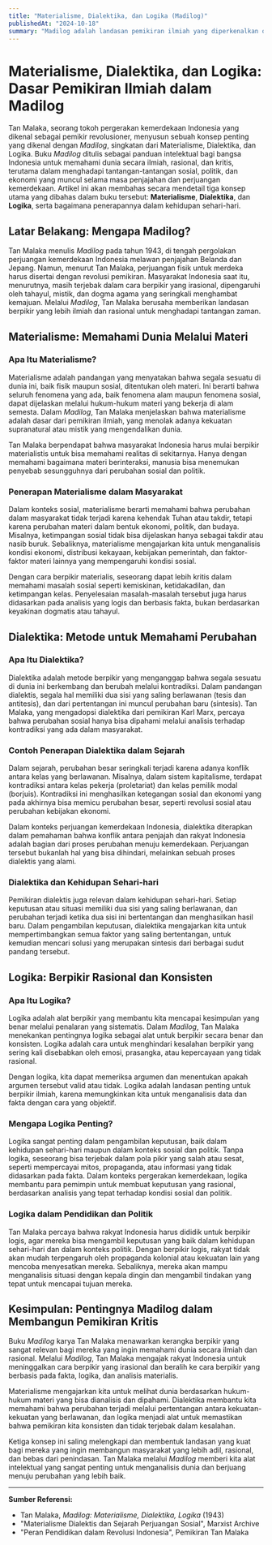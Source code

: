 ```yaml
---
title: "Materialisme, Dialektika, dan Logika (Madilog)"
publishedAt: "2024-10-18"
summary: "Madilog adalah landasan pemikiran ilmiah yang diperkenalkan oleh Tan Malaka. Artikel ini menjelaskan konsep Materialisme, Dialektika, dan Logika serta relevansinya dalam kehidupan sehari-hari."
---
```


# Materialisme, Dialektika, dan Logika: Dasar Pemikiran Ilmiah dalam Madilog

Tan Malaka, seorang tokoh pergerakan kemerdekaan Indonesia yang dikenal sebagai pemikir revolusioner, menyusun sebuah konsep penting yang dikenal dengan _Madilog_, singkatan dari Materialisme, Dialektika, dan Logika. Buku _Madilog_ ditulis sebagai panduan intelektual bagi bangsa Indonesia untuk memahami dunia secara ilmiah, rasional, dan kritis, terutama dalam menghadapi tantangan-tantangan sosial, politik, dan ekonomi yang muncul selama masa penjajahan dan perjuangan kemerdekaan. Artikel ini akan membahas secara mendetail tiga konsep utama yang dibahas dalam buku tersebut: **Materialisme**, **Dialektika**, dan **Logika**, serta bagaimana penerapannya dalam kehidupan sehari-hari.

## Latar Belakang: Mengapa Madilog?

Tan Malaka menulis _Madilog_ pada tahun 1943, di tengah pergolakan perjuangan kemerdekaan Indonesia melawan penjajahan Belanda dan Jepang. Namun, menurut Tan Malaka, perjuangan fisik untuk merdeka harus disertai dengan revolusi pemikiran. Masyarakat Indonesia saat itu, menurutnya, masih terjebak dalam cara berpikir yang irasional, dipengaruhi oleh tahayul, mistik, dan dogma agama yang seringkali menghambat kemajuan. Melalui _Madilog_, Tan Malaka berusaha memberikan landasan berpikir yang lebih ilmiah dan rasional untuk menghadapi tantangan zaman.

## Materialisme: Memahami Dunia Melalui Materi

### Apa Itu Materialisme?

Materialisme adalah pandangan yang menyatakan bahwa segala sesuatu di dunia ini, baik fisik maupun sosial, ditentukan oleh materi. Ini berarti bahwa seluruh fenomena yang ada, baik fenomena alam maupun fenomena sosial, dapat dijelaskan melalui hukum-hukum materi yang bekerja di alam semesta. Dalam _Madilog_, Tan Malaka menjelaskan bahwa materialisme adalah dasar dari pemikiran ilmiah, yang menolak adanya kekuatan supranatural atau mistik yang mengendalikan dunia.

Tan Malaka berpendapat bahwa masyarakat Indonesia harus mulai berpikir materialistis untuk bisa memahami realitas di sekitarnya. Hanya dengan memahami bagaimana materi berinteraksi, manusia bisa menemukan penyebab sesungguhnya dari perubahan sosial dan politik.

### Penerapan Materialisme dalam Masyarakat

Dalam konteks sosial, materialisme berarti memahami bahwa perubahan dalam masyarakat tidak terjadi karena kehendak Tuhan atau takdir, tetapi karena perubahan materi dalam bentuk ekonomi, politik, dan budaya. Misalnya, ketimpangan sosial tidak bisa dijelaskan hanya sebagai takdir atau nasib buruk. Sebaliknya, materialisme mengajarkan kita untuk menganalisis kondisi ekonomi, distribusi kekayaan, kebijakan pemerintah, dan faktor-faktor materi lainnya yang mempengaruhi kondisi sosial.

Dengan cara berpikir materialis, seseorang dapat lebih kritis dalam memahami masalah sosial seperti kemiskinan, ketidakadilan, dan ketimpangan kelas. Penyelesaian masalah-masalah tersebut juga harus didasarkan pada analisis yang logis dan berbasis fakta, bukan berdasarkan keyakinan dogmatis atau tahayul.

## Dialektika: Metode untuk Memahami Perubahan

### Apa Itu Dialektika?

Dialektika adalah metode berpikir yang menganggap bahwa segala sesuatu di dunia ini berkembang dan berubah melalui kontradiksi. Dalam pandangan dialektis, segala hal memiliki dua sisi yang saling berlawanan (tesis dan antitesis), dan dari pertentangan ini muncul perubahan baru (sintesis). Tan Malaka, yang mengadopsi dialektika dari pemikiran Karl Marx, percaya bahwa perubahan sosial hanya bisa dipahami melalui analisis terhadap kontradiksi yang ada dalam masyarakat.

### Contoh Penerapan Dialektika dalam Sejarah

Dalam sejarah, perubahan besar seringkali terjadi karena adanya konflik antara kelas yang berlawanan. Misalnya, dalam sistem kapitalisme, terdapat kontradiksi antara kelas pekerja (proletariat) dan kelas pemilik modal (borjuis). Kontradiksi ini menghasilkan ketegangan sosial dan ekonomi yang pada akhirnya bisa memicu perubahan besar, seperti revolusi sosial atau perubahan kebijakan ekonomi.

Dalam konteks perjuangan kemerdekaan Indonesia, dialektika diterapkan dalam pemahaman bahwa konflik antara penjajah dan rakyat Indonesia adalah bagian dari proses perubahan menuju kemerdekaan. Perjuangan tersebut bukanlah hal yang bisa dihindari, melainkan sebuah proses dialektis yang alami.

### Dialektika dan Kehidupan Sehari-hari

Pemikiran dialektis juga relevan dalam kehidupan sehari-hari. Setiap keputusan atau situasi memiliki dua sisi yang saling berlawanan, dan perubahan terjadi ketika dua sisi ini bertentangan dan menghasilkan hasil baru. Dalam pengambilan keputusan, dialektika mengajarkan kita untuk mempertimbangkan semua faktor yang saling bertentangan, untuk kemudian mencari solusi yang merupakan sintesis dari berbagai sudut pandang tersebut.

## Logika: Berpikir Rasional dan Konsisten

### Apa Itu Logika?

Logika adalah alat berpikir yang membantu kita mencapai kesimpulan yang benar melalui penalaran yang sistematis. Dalam _Madilog_, Tan Malaka menekankan pentingnya logika sebagai alat untuk berpikir secara benar dan konsisten. Logika adalah cara untuk menghindari kesalahan berpikir yang sering kali disebabkan oleh emosi, prasangka, atau kepercayaan yang tidak rasional.

Dengan logika, kita dapat memeriksa argumen dan menentukan apakah argumen tersebut valid atau tidak. Logika adalah landasan penting untuk berpikir ilmiah, karena memungkinkan kita untuk menganalisis data dan fakta dengan cara yang objektif.

### Mengapa Logika Penting?

Logika sangat penting dalam pengambilan keputusan, baik dalam kehidupan sehari-hari maupun dalam konteks sosial dan politik. Tanpa logika, seseorang bisa terjebak dalam pola pikir yang salah atau sesat, seperti mempercayai mitos, propaganda, atau informasi yang tidak didasarkan pada fakta. Dalam konteks pergerakan kemerdekaan, logika membantu para pemimpin untuk membuat keputusan yang rasional, berdasarkan analisis yang tepat terhadap kondisi sosial dan politik.

### Logika dalam Pendidikan dan Politik

Tan Malaka percaya bahwa rakyat Indonesia harus dididik untuk berpikir logis, agar mereka bisa mengambil keputusan yang baik dalam kehidupan sehari-hari dan dalam konteks politik. Dengan berpikir logis, rakyat tidak akan mudah terpengaruh oleh propaganda kolonial atau kekuatan lain yang mencoba menyesatkan mereka. Sebaliknya, mereka akan mampu menganalisis situasi dengan kepala dingin dan mengambil tindakan yang tepat untuk mencapai tujuan mereka.

## Kesimpulan: Pentingnya Madilog dalam Membangun Pemikiran Kritis

Buku _Madilog_ karya Tan Malaka menawarkan kerangka berpikir yang sangat relevan bagi mereka yang ingin memahami dunia secara ilmiah dan rasional. Melalui _Madilog_, Tan Malaka mengajak rakyat Indonesia untuk meninggalkan cara berpikir yang irasional dan beralih ke cara berpikir yang berbasis pada fakta, logika, dan analisis materialis.

Materialisme mengajarkan kita untuk melihat dunia berdasarkan hukum-hukum materi yang bisa dianalisis dan dipahami. Dialektika membantu kita memahami bahwa perubahan terjadi melalui pertentangan antara kekuatan-kekuatan yang berlawanan, dan logika menjadi alat untuk memastikan bahwa pemikiran kita konsisten dan tidak terjebak dalam kesalahan.

Ketiga konsep ini saling melengkapi dan membentuk landasan yang kuat bagi mereka yang ingin membangun masyarakat yang lebih adil, rasional, dan bebas dari penindasan. Tan Malaka melalui _Madilog_ memberi kita alat intelektual yang sangat penting untuk menganalisis dunia dan berjuang menuju perubahan yang lebih baik.

---

**Sumber Referensi:**

- Tan Malaka, _Madilog: Materialisme, Dialektika, Logika_ (1943)
- "Materialisme Dialektis dan Sejarah Perjuangan Sosial", Marxist Archive
- "Peran Pendidikan dalam Revolusi Indonesia", Pemikiran Tan Malaka
